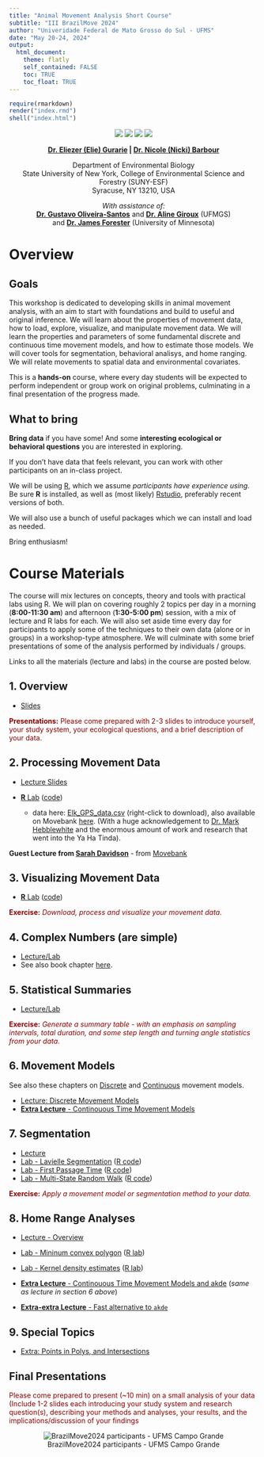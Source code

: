 ```yaml
---
title: "Animal Movement Analysis Short Course"
subtitle: "III BrazilMove 2024"
author: "Univeridade Federal de Mato Grosso do Sul - UFMS" 
date: "May 20-24, 2024"
output: 
  html_document:
    theme: flatly
    self_contained: FALSE
    toc: TRUE
    toc_float: TRUE
---
```


```r
require(rmarkdown)
render("index.rmd")
shell("index.html")
```


<center>

![](images/logo_ecomov_sem_fundo.webp)
![](images/CAPES print logo_editado.webp)
![](images/logo-original-fundo-claro.webp)
![](images/SUNY_ESF_logo.png)

**[Dr. Eliezer (Elie) Gurarie](mailto:egurarie@esf.edu) | [Dr. Nicole (Nicki) Barbour](mailto:barbour@esf.edu)**

Department of Environmental Biology <br>
State University of New York, College of Environmental Science and Forestry (SUNY-ESF) <br>
Syracuse, NY 13210, USA

*With assistance of:*<br>  **[Dr. Gustavo Oliveira-Santos](https://ensino.ufms.br/docentes?page=44)** and **[Dr. Aline Giroux](https://www.researchgate.net/profile/Aline-Giroux)** (UFMGS)<br> and **[Dr. James Forester](https://fwcb.cfans.umn.edu/people/james-forester)** (University of Minnesota)

</center>

# Overview

## Goals

This workshop is dedicated to developing skills in animal movement analysis, with an aim to start with foundations and build to useful and original inference.  We will learn about the properties of movement data, how to load, explore, visualize, and manipulate movement data.  We will learn the  properties and parameters of some fundamental discrete and continuous time movement models, and how to estimate those models.  We will cover tools for segmentation, behavioral analisys, and home ranging. We will relate movements to spatial data and environmental covariates.

This is a **hands-on** course, where every day students will be expected to perform independent or group work on original problems, culminating in a final presentation of the progress made.  

## What to bring

**Bring data** if you have some!  And some **interesting ecological or behavioral questions** you are interested in exploring.  

If you don't have data that feels relevant, you can work with other participants on an in-class project.

We will be using [R](https://cran.r-project.org/), which we assume *participants have experience using*.  Be sure **R** is installed, as well as (most likely) [Rstudio](https://posit.co/download/rstudio-desktop/), preferably recent versions of both.  

We will also use a bunch of useful packages which we can install and load as needed.  

Bring enthusiasm! 

# Course Materials

The course will mix lectures on concepts, theory and tools with practical labs using R. We will plan on covering roughly 2 topics per day in a morning (**8:00-11:30 am**) and afternoon (**1:30-5:00 pm**) session, with a mix of lecture and R labs for each.  We will also set aside time every day for participants to apply some of the techniques to their own data (alone or in groups) in a workshop-type atmosphere.  We will culminate with some brief presentations of some of the analysis performed by individuals / groups.  

Links to all the materials (lecture and labs) in the course are posted below. 

<!-- # Day 1: Monday, May 20 -->

## 1. Overview

- [Slides](Day1/01_Overview/Overview.html)

<font color = "darkred"> 
**Presentations:**  Please come prepared with 2-3 slides to introduce yourself, your study system, your ecological questions, and a brief description of your data. 
</font>

## 2. Processing Movement Data

- [Lecture Slides](Day1/02_ProcessingData/PreliminaryProcessing.html)

- [**R** Lab](Day1/02_ProcessingData/Lab1_DataProcessing.html) ([code](Day1/02_ProcessingData/Lab1_DataProcessing.R))
  - data here: [Elk_GPS_data.csv](data/Elk_GPS_data.csv) (right-click to download), also available on Movebank [here](https://www.movebank.org/cms/webapp?gwt_fragment=page=studies,path=study897981076).  (With a huge acknowledgement to [Dr. Mark Hebblewhite](https://www.umt.edu/ungulate-ecology-lab/) and the enormous amount of work and research that went into the Ya Ha Tinda). 
  
**Guest Lecture from [Sarah Davidson](https://www.ab.mpg.de/person/98230/2736)** - from [Movebank](https://www.movebank.org/cms/movebank-main) 

## 3. Visualizing Movement Data

- [**R** Lab](Day1/03_SummariesVisualization/Lab02_SomeVisualizations.html) ([code](Day1/03_SummariesVisualization/Lab02_SomeVisualizations.R))


<font color = "darkred"> 
**Exercise:** *Download, process and visualize your movement data.*
</font>


## 4. Complex Numbers (are simple)

- [Lecture/Lab](Day2/04_ComplexNumbers/ComplexNumbers.html)
- See also book chapter [here](https://eligurarie.github.io/MovementEcologyBook/part2_data_and_manipulations/complex_numbers.html).  

## 5. Statistical Summaries

- [Lecture/Lab](Day2/05_StatisticalSummaries/Lab_StatisticalSummaries.html)

<font color = "darkred"> 
**Exercise:** *Generate a summary table - with an emphasis on sampling intervals, total duration, and some step length and turning angle statistics from your data.*
</font>

## 6. Movement Models

See also these chapters  on [Discrete](https://eligurarie.github.io/MovementEcologyBook/part4_movement_models/discrete_movement_models.html) and [Continuous](https://eligurarie.github.io/MovementEcologyBook/part4_movement_models/continuous_movement_models.html) movement models. 

- [Lecture: Discrete Movement Models](Day3/06_MovementModels/DiscreteMovementModels.html)
- [**Extra Lecture** - Continouous Time Movement Models](ExtraLectures/ContinuousMovementModels_PortoJofre.html)


## 7. Segmentation

- [Lecture](Day3/Segmentation/Segmentation.html)
- [Lab - Lavielle Segmentation](Day3/Segmentation/Lab_LavielleSegmentation.html) ([R code](Day3/Segmentation/Lab_LavielleSegmentation.R))
- [Lab - First Passage Time](Day3/Segmentation/Lab_FPT.html) ([R code](Day3/Segmentation/Lab_FPT.R))
- [Lab - Multi-State Random Walk](Day3/Segmentation/Lab_HMM.html) ([R code](Day3/Segmentation/Lab_HMM.R))

<font color = "darkred"> 
**Exercise:** *Apply a movement model or segmentation method to your data.*
</font>

## 8. Home Range Analyses

- [Lecture - Overview](Day4/HomerangeI.pdf) 
- [Lab - Mininum convex polygon](Day4/HomeRanges_MCP.html) ([R lab](Day4/HomeRanges_MCP.R))
- [Lab - Kernel density estimates](Day4/HomeRanges_KDE.html) ([R lab](Day4/HomeRanges_KDE.R))

- [**Extra Lecture** - Continouous Time Movement Models and akde](ExtraLectures/ContinuousMovementModels_PortoJofre.html) (*same as lecture in section 6 above*)

- [**Extra-extra Lecture** - Fast alternative to `akde`](ExtraLectures/AltKDE_presentation.html)

<!--
## Morning: **Resource Selection**

<font color = "darkred"> 
**Present:** results from the previous day 
</font>

- resource selection functions
- step-selection functions
-->


## 9. Special Topics

- [Extra: Points in Polys, and Intersections](Day5/IntersectingPointsAndPolygons.html)

## **Final Presentations**

<font color = "darkred">

Please come prepared to present (~10 min) on a small analysis of your data (Include 1-2 slides each introducing your study system and research question(s), describing your methods and analyses, your results, and the implications/discussion of your findings

</font>
 
<center>
![BrazilMove2024 participants - UFMS Campo Grande](images/todos.jpg)
</center>
